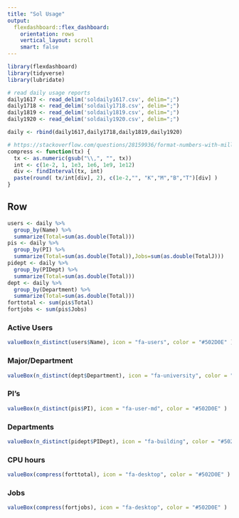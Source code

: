 ```yaml
---
title: "Sol Usage"
output: 
  flexdashboard::flex_dashboard:
    orientation: rows
    vertical_layout: scroll
    smart: false
---
```


<script src="https://ajax.googleapis.com/ajax/libs/jquery/3.2.0/jquery.min.js"></script>
<script>
$(document).ready(function() {
  $('.navbar').remove();
  $('body').css('padding-top', '0px');
});
</script>

```r
library(flexdashboard)
library(tidyverse)
library(lubridate)

# read daily usage reports
daily1617 <- read_delim('soldaily1617.csv', delim=";")
daily1718 <- read_delim('soldaily1718.csv', delim=";")
daily1819 <- read_delim('soldaily1819.csv', delim=";")
daily1920 <- read_delim('soldaily1920.csv', delim=";")

daily <- rbind(daily1617,daily1718,daily1819,daily1920)

# https://stackoverflow.com/questions/28159936/format-numbers-with-million-m-and-billion-b-suffixes
compress <- function(tx) {
  tx <- as.numeric(gsub("\\,", "", tx))
  int <- c(1e-2, 1, 1e3, 1e6, 1e9, 1e12)
  div <- findInterval(tx, int)
  paste(round( tx/int[div], 2), c(1e-2,"", "K","M","B","T")[div] )
}

```

Row
-----------------------------------------------------------------------

```r
users <- daily %>%
  group_by(Name) %>%
  summarize(Total=sum(as.double(Total)))
pis <- daily %>%
  group_by(PI) %>%
  summarize(Total=sum(as.double(Total)),Jobs=sum(as.double(TotalJ)))
pidept <- daily %>%
  group_by(PIDept) %>%
  summarize(Total=sum(as.double(Total)))
dept <- daily %>%
  group_by(Department) %>%
  summarize(Total=sum(as.double(Total)))
forttotal <- sum(pis$Total)
fortjobs <- sum(pis$Jobs)
```

### Active Users

```r
valueBox(n_distinct(users$Name), icon = "fa-users", color = "#502D0E" )
```

### Major/Department

```r
valueBox(n_distinct(dept$Department), icon = "fa-university", color = "#502D0E" )
```

### PI's

```r
valueBox(n_distinct(pis$PI), icon = "fa-user-md", color = "#502D0E" )
```

### Departments

```r
valueBox(n_distinct(pidept$PIDept), icon = "fa-building", color = "#502D0E" )
```

### CPU hours 

```r
valueBox(compress(forttotal), icon = "fa-desktop", color = "#502D0E" )
```

### Jobs 

```r
valueBox(compress(fortjobs), icon = "fa-desktop", color = "#502D0E" )
```


